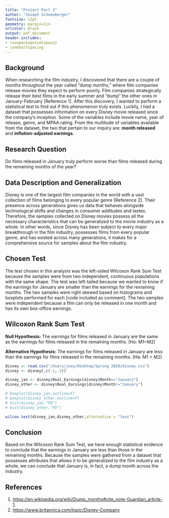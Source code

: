 ```yaml
---
title: "Project Part 3" 
author: "Joseph Schneeberger"
fontsize: 12pt
geometry: margin=1in
urlcolor: black
output: pdf_document
header-includes:
- \usepackage{setspace}
- \onehalfspacing
---
```


## Background
When researching the film industry, I discovered that there are a couple of months throughout the year called "dump months," where film companies release movies they expect to perform poorly. Film companies strategically release their best films in the early summer and "dump" the other ones in January-February [Reference 1]. After this discovery, I wanted to perform a statistical test to find out if this phenomenon truly exists. Luckily, I had a dataset that possesses information on every Disney movie released since the company's inception. Some of the variables include movie name, year of release, genre, and MPAA rating. From the multitude of variables available from the dataset, the two that pertain to our inquiry are: **month released** and **inflation-adjusted earnings**.

## Research Question
Do films released in January truly perform worse than films released during the remaining months of the year?

## Data Description and Generalization
Disney is one of the largest film companies in the world with a vast collection of films belonging to every popular genre [Reference 2]. Their presence across generations gives us data that behaves alongside technological shifts and changes in consumer additudes and tastes. Therefore, the samples collected on Disney movies possess all the necessary characteristics that can be generalized to the movie industry as a whole. In other words, since Disney has been subject to every major breakthrough in the film industry, possesses films from every popular genre, and has existed across many generations, it makes for a comprehensive source for samples about the film industry.

## Chosen Test
The test chosen in this analysis was the left-sided Wilcoxon Rank Sum Test because the samples were from two independent, continuous populations with the same shape. The test was left-tailed because we wanted to know if the earnings for January are smaller than the earnings for the remaining months. The two samples were right skewed based on histograms and boxplots performed for each [code included as comment]. The two samples were independent because a film can only be released in one month and has its own box-office earnings. 

## Wilcoxon Rank Sum Test
**Null Hypothesis:** The earnings for films released in January are the same as the earnings for films released in the remaining months. (Ho: M1=M2)

**Alternative Hypothesis:** The earnings for films released in January are less than the earnings for films released in the remaining months. (Ha: M1 < M2)
```r
disney <- read.csv("/Users/joey/Desktop/Spring 2020/disney.csv")
disney <- disney[,c(-1,-2)]

disney_jan <- disney$Real_Earnings[disney$Month=="January"]
disney_other <- disney$Real_Earnings[disney$Month!="January"]

# boxplot(disney_jan,outline=F)
# boxplot(disney_other,outline=F)
# hist(disney_jan,"FD")
# hist(disney_other,"FD")

wilcox.test(disney_jan,disney_other,alternative = "less")
```

## Conclusion
Based on the Wilcoxon Rank Sum Test, we have enough statistical evidence to conclude that the earnings in January are less than those in the remaining months. Because the samples were gathered from a dataset that possesses attributes that allows it to be generalized to the film industry as a whole, we can conclude that January is, in fact, a dump month across the industry. 

## References
1. <https://en.wikipedia.org/wiki/Dump_months#cite_note-Guardian_article-1>.
2. <https://www.britannica.com/topic/Disney-Company>
